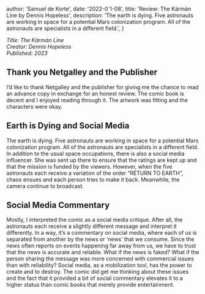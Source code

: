 


  author: 'Samuel de Korte',
  date: '2022-0`1-08',
  title: 'Review: The Kármán Line by Dennis Hopeless',
  description:
    'The earth is dying. Five astronauts are working in space for a potential Mars colonization program. All of the astronauts are specialists in a different field.',
}


*Title: The Kármán Line  
Creator: Dennis Hopeless  
Published: 2023*  


## Thank you Netgalley and the Publisher
I’d like to thank Netgalley and the publisher for giving me the chance to read an advance copy in exchange for an honest review. The comic book is decent and I enjoyed reading through it. The artwork was fitting and the characters were okay. 

## Earth is Dying and Social Media
The earth is dying. Five astronauts are working in space for a potential Mars colonization program. All of the astronauts are specialists in a different field. In addition to the usual space occupations, there is also a social media influencer. She was sent up there to ensure that the ratings are kept up and that the mission is funded by the viewers. However, when the five astronauts each receive a variation of the order “RETURN TO EARTH”, chaos ensues and each person tries to make it back. Meanwhile, the camera continue to broadcast.

## Social Media Commentary
Mostly, I interpreted the comic as a social media critique. After all, the astronauts each receive a slightly different message and interpret it differently. In a way, it’s a commentary on social media, where each of us is separated from another by the news or ‘news’ that we consume. Since the news often reports on events happening far away from us, we have to trust that the news is accurate and reliable. What if the news is faked? What if the person sharing the message was more concerned with commercial issues than with reliability? Social media, as a mobilization tool, has the power to create and to destroy. The comic did get me thinking about these issues and the fact that it provided a bit of social commentary elevates it to a higher status than comic books that merely provide entertainment. 

